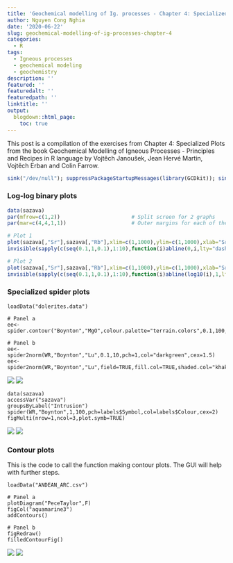 ```yaml
---
title: 'Geochemical modelling of Ig. processes - Chapter 4: Specialized Plots'
author: Nguyen Cong Nghia
date: '2020-06-22'
slug: geochemical-modelling-of-ig-processes-chapter-4
categories:
  - R
tags:
  - Igneous processes
  - geochemical modeling
  - geochemistry
description: ''
featured: ''
featuredalt: ''
featuredpath: ''
linktitle: ''
output:
  blogdown::html_page:
    toc: true
---
```

This post is a compilation of the exercises from Chapter 4: Specialized Plots from the book Geochemical Modelling of Igneous Processes - Principles and Recipes in R language by Vojtěch Janoušek, Jean Hervé Martin, Vojtěch Erban and Colin Farrow.

```r
sink("/dev/null"); suppressPackageStartupMessages(library(GCDkit)); sink();
```

### Log-log binary plots

```r
data(sazava)
par(mfrow=c(1,2))                       # Split screen for 2 graphs
par(mar=c(4,4,1,1))                     # Outer margins for each of the graphs

# Plot 1
plot(sazava[,"Sr"],sazava[,"Rb"],xlim=c(1,1000),ylim=c(1,1000),xlab="Sr",ylab="Rb",pch=16,col="blue",cex=1.5,xaxs="i",yaxs="i",log="")
invisible(sapply(c(seq(0.1,1,0.1),1:10),function(i)abline(0,i,lty="dashed")))

# Plot 2
plot(sazava[,"Sr"],sazava[,"Rb"],xlim=c(1,1000),ylim=c(1,1000),xlab="Sr",ylab="Rb",pch=16,col="blue",cex=1.5,xaxs="i",yaxs="i",log="xy")
invisible(sapply(c(seq(0.1,1,0.1),1:10),function(i)abline(log10(i),1,lty="dashed")))
```

### Specialized spider plots
```
loadData("dolerites.data")

# Panel a
ee<-spider.contour("Boynton","MgO",colour.palette="terrain.colors",0.1,100,cex=1.5)

# Panel b
ee<-spider2norm(WR,"Boynton","Lu",0.1,10,pch=1,col="darkgreen",cex=1.5)
ee<-spider2norm(WR,"Boynton","Lu",field=TRUE,fill.col=TRUE,shaded.col="khaki",add=TRUE)

```
![](/post/2020-06-22-geochemical-modelling-of-ig-processes-chapter-4_files/Screen Shot 2020-06-22 at 4.41.19 PM.png)
![](/post/2020-06-22-geochemical-modelling-of-ig-processes-chapter-4_files/Screen Shot 2020-06-22 at 4.41.25 PM.png)
```
data(sazava)
accessVar("sazava")
groupsByLabel("Intrusion")
spider(WR,"Boynton",1,100,pch=labels$Symbol,col=labels$Colour,cex=2)
figMulti(nrow=1,ncol=3,plot.symb=TRUE)
```
![](/post/2020-06-22-geochemical-modelling-of-ig-processes-chapter-4_files/Screen Shot 2020-06-22 at 4.54.59 PM.png)
![](/post/2020-06-22-geochemical-modelling-of-ig-processes-chapter-4_files/Screen Shot 2020-06-22 at 4.55.26 PM.png)

### Contour plots
This is the code to call the function making contour plots. The GUI will help with further steps.
```
loadData("ANDEAN_ARC.csv")

# Panel a
plotDiagram("PeceTaylor",F)
figCol("aquamarine3")
addContours()

# Panel b
figRedraw()
filledContourFig()

```
![](/post/2020-06-22-geochemical-modelling-of-ig-processes-chapter-4_files/Screen Shot 2020-06-23 at 3.18.42 PM.png)
![](/post/2020-06-22-geochemical-modelling-of-ig-processes-chapter-4_files/Screen Shot 2020-06-23 at 3.23.42 PM.png)
